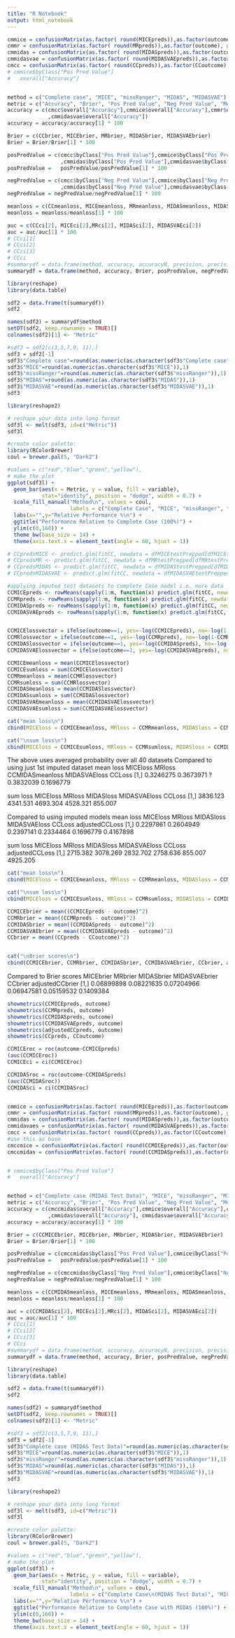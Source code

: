 ```yaml
---
title: "R Notebook"
output: html_notebook
---
```



```r
cmmice = confusionMatrix(as.factor( round(MICEpreds)),as.factor(outcome), positive='1')
cmmr = confusionMatrix(as.factor( round(MRpreds)),as.factor(outcome), positive='1')
cmmidas = confusionMatrix(as.factor( round(MIDASpreds)),as.factor(outcome), positive='1')
cmmidasvae = confusionMatrix(as.factor( round(MIDASVAEpreds)),as.factor(outcome), positive='1')
cmcc = confusionMatrix(as.factor( round(CCpreds)),as.factor(CCoutcome), positive='1')
# cmmice$byClass["Pos Pred Value"]
#   overall["Accuracy"]


method = c("Complete case", "MICE", "missRanger", "MIDAS", "MIDASVAE")
metric = c("Accuracy", "Brier", "Pos Pred Value", "Neg Pred Value", "Mean Loss", "AUC")
accuracy = c(cmcc$overall["Accuracy"],cmmice$overall["Accuracy"],cmmr$overall["Accuracy"],cmmidas$overall["Accuracy"]
             ,cmmidasvae$overall["Accuracy"])
accuracy = accuracy/accuracy[1] * 100

Brier = c(CCbrier, MICEbrier, MRbrier, MIDASbrier, MIDASVAEbrier)
Brier = Brier/Brier[1] * 100

posPredValue = c(cmcc$byClass["Pos Pred Value"],cmmice$byClass["Pos Pred Value"],cmmr$byClass["Pos Pred Value"]
                 ,cmmidas$byClass["Pos Pred Value"],cmmidasvae$byClass["Pos Pred Value"])
posPredValue =   posPredValue/posPredValue[1] * 100

negPredValue = c(cmcc$byClass["Neg Pred Value"],cmmice$byClass["Neg Pred Value"],cmmr$byClass["Neg Pred Value"]
                 ,cmmidas$byClass["Neg Pred Value"],cmmidasvae$byClass["Neg Pred Value"])
negPredValue = negPredValue/negPredValue[1] * 100

meanloss = c(CCmeanloss, MICEmeanloss, MRmeanloss, MIDASmeanloss, MIDASVAEmeanloss)
meanloss = meanloss/meanloss[1] * 100

auc = c(CCci[2], MICEci[2],MRci[2], MIDASci[2], MIDASVAEci[2])
auc = auc/auc[1] * 100
# CCci[1]
# CCci[2]
# CCci[3]
# CCci
#summarydf = data.frame(method, accuracy, accuracyN, precision, precisionN, negpredvalue, negpredvalueN, meanloss, meanlossN, auc,
summarydf = data.frame(method, accuracy, Brier, posPredValue, negPredValue, meanloss, auc)

```


```r
library(reshape)
library(data.table)

sdf2 = data.frame(t(summarydf))
sdf2 

names(sdf2) = summarydf$method
setDT(sdf2, keep.rownames = TRUE)[]
colnames(sdf2)[1] <- "Metric"

#sdf3 = sdf2[c(3,5,7,9, 11),]
sdf3 = sdf2[-1]
sdf3$"Complete case"=round(as.numeric(as.character(sdf3$"Complete case")),1)
sdf3$"MICE"=round(as.numeric(as.character(sdf3$"MICE")),1)
sdf3$"missRanger"=round(as.numeric(as.character(sdf3$"missRanger")),1)
sdf3$"MIDAS"=round(as.numeric(as.character(sdf3$"MIDAS")),1)
sdf3$"MIDASVAE"=round(as.numeric(as.character(sdf3$"MIDASVAE")),1)
sdf3
```

```r
library(reshape2)

# reshape your data into long format
sdf3l <- melt(sdf3, id=c("Metric"))
sdf3l

#create color palette:
library(RColorBrewer)
coul = brewer.pal(5, "Dark2") 

#values = c("red","blue","green","yellow"), 
# make the plot
ggplot(sdf3l) +
  geom_bar(aes(x = Metric, y = value, fill = variable), 
           stat="identity", position = "dodge", width = 0.7) +
  scale_fill_manual("Method\n", values = coul, 
                    labels = c("Complete Case", "MICE", "missRanger", "MIDAS", "MIDASVAE")) +
  labs(x="",y="Relative Performance %\n") +
  ggtitle("Performance Relative to Complete Case (100%)") +
  ylim(c(0,160)) +
  theme_bw(base_size = 14) + 
  theme(axis.text.x = element_text(angle = 60, hjust = 1))
```

```r
# CCpredsMICE <- predict.glm(fitCC, newdata = dfMICEtestPrepped[dfMICEtestPrepped$.imp==1,], type="response")
# CCpredsMR <- predict.glm(fitCC, newdata = dfMRtestPrepped[dfMRtestPrepped$.imp==1,], type="response")
# CCpredsMIDAS <- predict.glm(fitCC, newdata = dfMIDAStestPrepped[dfMIDAStestPrepped$.imp==1,], type="response")
# CCpredsMIDASVAE <- predict.glm(fitCC, newdata = dfMIDASVAEtestPrepped[dfMIDASVAEtestPrepped$.imp==1,], type="response")

#applying imputed test datasets to Complete Case model i.e. more data
CCMICEpreds <- rowMeans(sapply(1:m, function(x) predict.glm(fitCC, newdata = dfMICEtestPrepped[dfMICEtestPrepped$.imp==x,], type="response")))
CCMRpreds <- rowMeans(sapply(1:m, function(x) predict.glm(fitCC, newdata = dfMRtestPrepped[dfMRtestPrepped$.imp==x,], type="response")))
CCMIDASpreds <- rowMeans(sapply(1:m, function(x) predict.glm(fitCC, newdata = dfMIDAStestPrepped[dfMIDAStestPrepped$.imp==x,], type="response")))
CCMIDASVAEpreds <- rowMeans(sapply(1:m, function(x) predict.glm(fitCC, newdata = dfMIDASVAEtestPrepped[dfMIDASVAEtestPrepped$.imp==x,], type="response")))


CCMICElossvector = ifelse(outcome==1, yes=-log(CCMICEpreds), no=-log(1-CCMICEpreds))
CCMRlossvector = ifelse(outcome==1, yes=-log(CCMRpreds), no=-log(1-CCMRpreds))
CCMIDASlossvector = ifelse(outcome==1, yes=-log(CCMIDASpreds), no=-log(1-CCMIDASpreds))
CCMIDASVAElossvector = ifelse(outcome==1, yes=-log(CCMIDASVAEpreds), no=-log(1-CCMIDASVAEpreds))

CCMICEmeanloss = mean(CCMICElossvector) 
CCMICEsumloss = sum(CCMICElossvector)
CCMRmeanloss = mean(CCMRlossvector) 
CCMRsumloss = sum(CCMRlossvector)
CCMIDASmeanloss = mean(CCMIDASlossvector) 
CCMIDASsumloss = sum(CCMIDASlossvector)
CCMIDASVAEmeanloss = mean(CCMIDASVAElossvector) 
CCMIDASVAEsumloss = sum(CCMIDASVAElossvector)

cat("mean loss\n")
cbind(MICEloss = CCMICEmeanloss, MRloss = CCMRmeanloss, MIDASloss = CCMIDASmeanloss, MIDASVAEloss = CCMIDASVAEmeanloss, CCLoss=CCmeanloss)

cat("\nsum loss\n")
cbind(MICEloss = CCMICEsumloss, MRloss = CCMRsumloss, MIDASloss = CCMIDASsumloss, MIDASVAEloss = CCMIDASVAEsumloss, CCLoss=CCsumloss)

```
The above uses averaged probability over all 40 datasets
Compared to using just 1st imputed dataset
mean loss
      MICEloss    MRloss CCMIDASmeanloss MIDASVAEloss    CCLoss
[1,] 0.3246275 0.3673971       ?    0.3832039 0.1696779

sum loss
     MICEloss   MRloss MIDASloss MIDASVAEloss  CCLoss
[1,] 3836.123 4341.531  4693.304     4528.321 855.007


Compared to using imputed models
mean loss
      MICEloss    MRloss MIDASloss MIDASVAEloss    CCLoss adjustedCCLoss
[1,] 0.2297861 0.2604949 0.2397141    0.2334464 0.1696779      0.4167898

sum loss
     MICEloss   MRloss MIDASloss MIDASVAEloss  CCLoss adjustedCCLoss
[1,] 2715.382 3078.269  2832.702     2758.636 855.007       4925.205
```r

cat("mean loss\n")
cbind(MICEloss = CCMICEmeanloss, MRloss = CCMRmeanloss, MIDASloss = CCMIDASmeanloss, MIDASVAEloss = CCMIDASVAEmeanloss, CCLoss=CCmeanloss)

cat("\nsum loss\n")
cbind(MICEloss = CCMICEsumloss, MRloss = CCMRsumloss, MIDASloss = CCMIDASsumloss, MIDASVAEloss = CCMIDASVAEsumloss, CCLoss=CCsumloss)

```

```r
CCMICEbrier = mean((CCMICEpreds - outcome)^2)
CCMRbrier = mean((CCMRpreds - outcome)^2)
CCMIDASbrier = mean((CCMIDASpreds - outcome)^2)
CCMIDASVAEbrier = mean((CCMIDASVAEpreds - outcome)^2)
CCbrier = mean((CCpreds - CCoutcome)^2)


cat("\nBrier scores\n")
cbind(CCMICEbrier, CCMRbrier, CCMIDASbrier, CCMIDASVAEbrier, CCbrier, adjustedCCbrier)

```

Compared to
Brier scores
      MICEbrier    MRbrier MIDASbrier MIDASVAEbrier    CCbrier adjustedCCbrier
[1,] 0.06899898 0.08221635 0.07204966    0.06947581 0.05159532       0.1409384


```r
showmetrics(CCMICEpreds, outcome)
showmetrics(CCMRpreds, outcome)
showmetrics(CCMIDASpreds, outcome)
showmetrics(CCMIDASVAEpreds, outcome)
showmetrics(adjustedCCpreds, outcome)
showmetrics(CCpreds, CCoutcome)

```

```r
CCMICEroc = roc(outcome~CCMICEpreds)
(auc(CCMICEroc))
CCMICEci = ci(CCMICEroc)

CCMIDASroc = roc(outcome~CCMIDASpreds)
(auc(CCMIDASroc))
CCMIDASci = ci(CCMIDASroc)


cmmice = confusionMatrix(as.factor( round(MICEpreds)),as.factor(outcome), positive='1')
cmmr = confusionMatrix(as.factor( round(MRpreds)),as.factor(outcome), positive='1')
cmmidas = confusionMatrix(as.factor( round(MIDASpreds)),as.factor(outcome), positive='1')
cmmidavaes = confusionMatrix(as.factor( round(MIDASVAEpreds)),as.factor(outcome), positive='1')
cmcc = confusionMatrix(as.factor( round(CCpreds)),as.factor(CCoutcome), positive='1')
#use this as base
cmccmice = confusionMatrix(as.factor( round(CCMICEpreds)),as.factor(outcome), positive='1')
cmccmidas = confusionMatrix(as.factor( round(CCMIDASpreds)),as.factor(outcome), positive='1')


# cmmice$byClass["Pos Pred Value"]
#   overall["Accuracy"]


method = c("Complete case (MIDAS Test Data)", "MICE", "missRanger", "MIDAS", "MIDASVAE")
metric = c("Accuracy", "Brier", "Pos Pred Value", "Neg Pred Value", "Mean Loss", "AUC")
accuracy = c(cmccmidas$overall["Accuracy"],cmmice$overall["Accuracy"],cmmr$overall["Accuracy"]
             ,cmmidas$overall["Accuracy"], cmmidasvae$overall["Accuracy"])
accuracy = accuracy/accuracy[1] * 100

Brier = c(CCMICEbrier, MICEbrier, MRbrier, MIDASbrier, MIDASVAEbrier)
Brier = Brier/Brier[1] * 100

posPredValue = c(cmccmidas$byClass["Pos Pred Value"],cmmice$byClass["Pos Pred Value"],cmmr$byClass["Pos Pred Value"],cmmidas$byClass["Pos Pred Value"],cmmidasvae$byClass["Pos Pred Value"])
posPredValue =   posPredValue/posPredValue[1] * 100

negPredValue = c(cmccmidas$byClass["Neg Pred Value"],cmmice$byClass["Neg Pred Value"],cmmr$byClass["Neg Pred Value"],cmmidas$byClass["Neg Pred Value"],cmmidasvae$byClass["Neg Pred Value"])
negPredValue = negPredValue/negPredValue[1] * 100

meanloss = c(CCMIDASmeanloss, MICEmeanloss, MRmeanloss, MIDASmeanloss, MIDASVAEmeanloss)
meanloss = meanloss/meanloss[1] * 100

auc = c(CCMIDASci[2], MICEci[2],MRci[2], MIDASci[2], MIDASVAEci[2])
auc = auc/auc[1] * 100
# CCci[1]
# CCci[2]
# CCci[3]
# CCci
#summarydf = data.frame(method, accuracy, accuracyN, precision, precisionN, negpredvalue, negpredvalueN, meanloss, meanlossN, auc,
summarydf = data.frame(method, accuracy, Brier, posPredValue, negPredValue, meanloss, auc)
```

```r
library(reshape)
library(data.table)

sdf2 = data.frame(t(summarydf))
sdf2 

names(sdf2) = summarydf$method
setDT(sdf2, keep.rownames = TRUE)[]
colnames(sdf2)[1] <- "Metric"

#sdf3 = sdf2[c(3,5,7,9, 11),]
sdf3 = sdf2[-1]
sdf3$"Complete case (MIDAS Test Data)"=round(as.numeric(as.character(sdf3$"Complete case (MIDAS Test Data)")),1)
sdf3$"MICE"=round(as.numeric(as.character(sdf3$"MICE")),1)
sdf3$"missRanger"=round(as.numeric(as.character(sdf3$"missRanger")),1)
sdf3$"MIDAS"=round(as.numeric(as.character(sdf3$"MIDAS")),1)
sdf3$"MIDASVAE"=round(as.numeric(as.character(sdf3$"MIDASVAE")),1)
sdf3

```

```r
library(reshape2)

# reshape your data into long format
sdf3l <- melt(sdf3, id=c("Metric"))
sdf3l

#create color palette:
library(RColorBrewer)
coul = brewer.pal(5, "Dark2") 

#values = c("red","blue","green","yellow"), 
# make the plot
ggplot(sdf3l) +
  geom_bar(aes(x = Metric, y = value, fill = variable), 
           stat="identity", position = "dodge", width = 0.7) +
  scale_fill_manual("Method\n", values = coul, 
                    labels = c("Complete Case\n(MIDAS Test Data)", "MICE", "missRanger", "MIDAS", "MIDASVAE")) +
  labs(x="",y="Relative Performance %\n") +
  ggtitle("Performance Relative to Complete Case with MIDAS (100%)") +
  ylim(c(0,160)) +
  theme_bw(base_size = 14) + 
  theme(axis.text.x = element_text(angle = 60, hjust = 1))
```